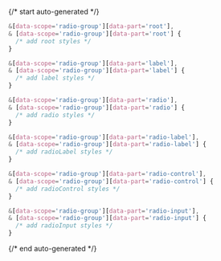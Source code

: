 {/* start auto-generated */}

```scss
&[data-scope='radio-group'][data-part='root'],
& [data-scope='radio-group'][data-part='root'] {
  /* add root styles */
}

&[data-scope='radio-group'][data-part='label'],
& [data-scope='radio-group'][data-part='label'] {
  /* add label styles */
}

&[data-scope='radio-group'][data-part='radio'],
& [data-scope='radio-group'][data-part='radio'] {
  /* add radio styles */
}

&[data-scope='radio-group'][data-part='radio-label'],
& [data-scope='radio-group'][data-part='radio-label'] {
  /* add radioLabel styles */
}

&[data-scope='radio-group'][data-part='radio-control'],
& [data-scope='radio-group'][data-part='radio-control'] {
  /* add radioControl styles */
}

&[data-scope='radio-group'][data-part='radio-input'],
& [data-scope='radio-group'][data-part='radio-input'] {
  /* add radioInput styles */
}
```

{/* end auto-generated */}
